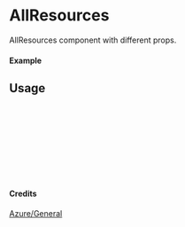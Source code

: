 
<Meta of={AllResources} title="Azure/General/AllResources" />

# AllResources

AllResources component with different props.

#### Example

<Canvas of={AllResources.Primary} />

## Usage

```ts
import { AllResources } from "yadl-ui";

const Example = () => {
  return (
      <AllResources />
  );
};

export default Example;
```

#### Credits
[Azure/General](https://learn.microsoft.com/en-us/azure/architecture/icons/)
